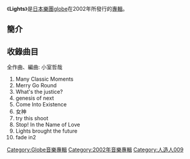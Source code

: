 {{expand|time=2014-02-23T09:57:05+00:00}}
{{unreferenced|time=2014-02-23T09:57:05+00:00}}
{{Infobox Album
| Name           = Lights
| Artist         = [[globe|globe]]
| Type           = 專輯
| Cover          = 
| Released       = 2002年2月6日
| Recorded       = 
| Genre          = [[J-POP|J-POP]]
| Length         = 
| Label          = [[avex_globe|avex globe]]
| Producer       = [[小室哲哉|小室哲哉]]
| Certification  = 
| Chart position = *週間排行榜第2名（[[Oricon公信榜|Oricon]]）
| Last album    = [[outernet|outernet]]<br />（2001年）
| This album    = '''Lights'''<br />（2002年）
| Next album    = [[Lights2|Lights2]]<br />（2002年）
}}

《'''Lights'''》是[[日本|日本]][[樂團|樂團]][[globe|globe]]在2002年所發行的[[專輯|專輯]]。

==簡介==


==收錄曲目==
全作曲、編曲: 小室哲哉
# Many Classic Moments 
# Merry Go Round 
# What's the justice? 
# genesis of next 
# Come Into Existence 
# 女神 
# try this shoot 
# Stop! In the Name of Love 
# Lights brought the future 
# fade in2  

{{人造人009}}
[[Category:Globe音樂專輯|Category:Globe音樂專輯]]
[[Category:2002年音樂專輯|Category:2002年音樂專輯]]
[[Category:人造人009|Category:人造人009]]